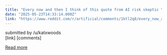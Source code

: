 ```yaml
---
title: "Every now and then I think of this quote from AI risk skeptic Yann LeCun"
date: "2025-05-23T14:33:14.000Z"
link: "https://www.reddit.com/r/artificial/comments/1ktl2q8/every_now_and_then_i_think_of_this_quote_from_ai/"
---
```


submitted by    /u/katxwoods  
 [link]   [comments]

[Read more](https://www.reddit.com/r/artificial/comments/1ktl2q8/every_now_and_then_i_think_of_this_quote_from_ai/)
